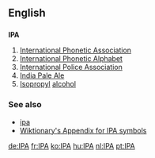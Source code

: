 ==English==

==={{initialism}}===
'''IPA'''

#[[International Phonetic Association]]
#[[International Phonetic Alphabet]]
#[[International Police Association]]
#[[India Pale Ale]]
#[[Isopropyl]] [[alcohol]]

===See also===
*[[ipa]]
*[[Wiktionary:About International Phonetic Alphabet|Wiktionary's Appendix for IPA symbols]]

[[de:IPA]]
[[fr:IPA]]
[[ko:IPA]]
[[hu:IPA]]
[[nl:IPA]]
[[pt:IPA]]